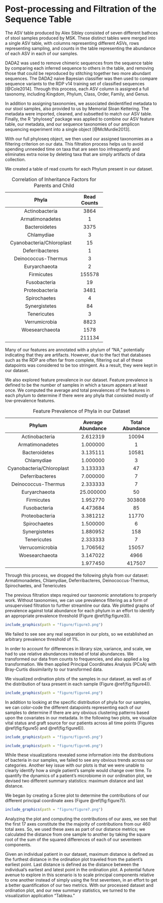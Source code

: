 # Post-processing and Filtration of the Sequence Table

The ASV table produced by Alex Sibley consisted of seven different bathces of stool samples produced by MSK. These distinct tables were merged into a single ASV table, with columns representing different ASVs, rows representing sampling, and counts in the table representing the abundance of each ASV in each of our samples.

DADA2 was used to remove chimeric sequences from the sequence table by comparing each inferred sequence to others in the table, and removing those that could be reproduced by stitching together two more abundant sequences. The DADA2 naive Bayesian classifier was then used to compare sequence variants to the RDP v14 training set of classified sequences [@Cole2014]. Through this process, each ASV column is assigned a full taxonomy, including Kingdom, Phylum, Class, Order, Family, and Genus.

In addition to assigning taxonomies, we associated deidentified metadata to our stool samples, also provided to us by Memorial Sloan Kettering. The metadata were imported, cleaned, and subsetted to match our ASV table. Finally, the R "phyloseq" package was applied to combine our ASV feature table, our metadata, and our sequence taxonomies of our amplicon sequencing experiment into a single object [@McMurdie2013].

With our full phyloseq object, we then used our assigned taxonomies as a filtering criterion on our data. This filtration process helps us to avoid spending unneeded time on taxa that are seen too infrequently and eliminates extra noise by deleting taxa that are simply artifacts of data collection.

We created a table of read counts for each Phylum present in our dataset.

<p>
---------------------------------------------
  Phyla                        Read Counts      
----------------------------- ---------------
  Actinobacteria                  3864
  
  Armatimonadetes                 1
  
  Bacteroidetes                   3375
  
  Chlamydiae                      3
  
  Cyanobacteria/Chloroplast       15
  
  Deferribacteres                 1
  
  Deinococcus-Thermus             3
  
  Euryarchaeota                   2
  
  Firmicutes                      155578
  
  Fusobacteria                    19
  
  Proteobacteria                  3481
  
  Spirochaetes                    4
  
  Synergistetes                   84
  
  Tenericutes                     3
  
  Verrumicrobia                   8823
  
  Woesearchaeota                  1578
  
  <NA>                            211134
----------------------------- ---------------
Table: Correlation of Inheritance Factors for Parents and Child 

</p>

Many of our features are annotated with a phylum of "NA," potentially indicating that they are artifacts. However, due to the fact that databases such as the RDP are often far from complete, filtering out all of these datapoints was considered to be too stringent. As a result, they were kept in our dataset.

We also explored feature prevalence in our dataset. Feature prevalence is defined to be the number of samples in which a taxum appears at least once. We computed the average and total prevalences of the features in each phylum to determine if there were any phyla that consisted mostly of low-prevalence features.

<p>
----------------------------------------------------------------------------------
  Phylum                       Average Abundance       Total Abundance
---------------------------- ---------------------- ---------------------
  Actinobacteria                  2.612319                10094
  
  Armatimonadetes                 1.000000                1
  
  Bacteroidetes                   3.135111                10581
  
  Chlamydiae                      1.000000                3
  
  Cyanobacteria/Chloroplast       3.133333                47
  
  Deferribacteres                 7.000000                7
  
  Deinococcus-Thermus             2.333333                7
  
  Euryarchaeota                   25.000000               50
  
  Firmicutes                      1.952770                303808
  
  Fusobacteria                    4.473684                85
  
  Proteobacteria                  3.381212                11770
  
  Spirochaetes                    1.500000                6
  
  Synergistetes                   1.880952                158
  
  Tenericutes                     2.333333                7
  
  Verrucomicrobia                 1.706562                15057
  
  Woesearchaeota                  3.147022                4966
  
  <NA>                            1.977450                417507
---------------------------- ---------------------- ---------------------
Table: Feature Prevalence of Phyla in our Dataset 

</p>

Through this process, we dropped the following phyla from our dataset: Armatimonadetes, Chlamydiae, Deferribacteres, Deinococcus-Thermus, Spirochaetes, and Tenericutes

The previous filtration steps required our taxonomic annotations to properly work. Without taxonomies, we can use prevalence filtering as a form of unsupervised filtration to further streamline our data. We plotted graphs of prevalence against total abundance for each phylum in an effort to identify an appropriate prevalence threshold (Figure \@ref(fig:figure3)).

```r
include_graphics(path = "figure/figure3.png")
```


We failed to see see any real separation in our plots, so we established an arbitrary prevalence threshold of 1%.

In order to account for differences in library size, variance, and scale, we had to use relative abundances instead of total abundances. We transformed our data from counts to frequencies, and also applied a log transformation. We then applied Principal Coordinates Analysis (PCoA) with Bray-Curtis dissimilarity to our transformed data.

We visualized ordination plots of the samples in our dataset, as well as of the distribution of taxa present in each sample (Figure \@ref(fig:figure4)).

```r
include_graphics(path = "figure/figure4.png")
```


In addition to looking at the specific distribution of phyla for our samples, we can color-code the different datapoints representing each of our samples to determine if there are any obvious clustering patterns based upon the covariates in our metadata. In the following two plots, we visualize vital status and graft source for our patients across all time points (Figures \@ref(fig:figure5) and \@ref(fig:figure6)).


```r
include_graphics(path = "figure/figure5.png")
```


```r
include_graphics(path = "figure/figure6.png")
```

While these visualizations revealed some information into the distributions of bacteria in our samples, we failed to see any obvious trends across our categories. Another key issue with our plots is that we were unable to clearly identify how a single patient's sample would change over time. To quantify the dynamics of a patient's microbiome in our ordination plot, we devised two different summary statistics: maximum distance and last distance.

We began by creating a Scree plot to determine the contributions of our different principal coordinate axes (Figure \@ref(fig:figure7)).


```r
include_graphics(path = "figure/figure7.png")
```

Analyzing the plot and computing the contributions of our axes, we see that the first 17 axes constitute the the majority of contributions from our 460 total axes. So, we used these axes as part of our distance metrics; we calculated the distance from one sample to another by taking the square root of the sum of the squared differences of each of our seventeen components. 

Given an individual patient in our dataset, maximum distance is defined as the furthest distance in the ordination plot traveled from the patient's earliest point. Last distance is defined as the distance between the individual's earliest and latest point in the ordination plot. A potential future avenue to explore in this scenario is to scale principal components relative to one another instead of simply using the first seventeen, in an effort to get a better quantification of our two metrics. With our processed dataset and ordination plot, and our new summary statistics, we turned to the visualization application "Tableau."